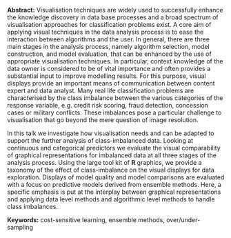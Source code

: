 <span>**Abstract:**</span> Visualisation techniques are widely used to
successfully enhance the knowledge discovery in data base processes and
a broad spectrum of visualisation approaches for classification problems
exist. A core aim of applying visual techniques in the data analysis
process is to ease the interaction between algorithms and the user. In
general, there are three main stages in the analysis process, namely
algorithm selection, model construction, and model evaluation, that can
be enhanced by the use of appropriate visualisation techniques. In
particular, context knowledge of the data owner is considered to be of
vital importance and often provides a substantial input to improve
modelling results. For this purpose, visual displays provide an
important means of communication between content expert and data
analyst. Many real life classification problems are characterised by the
class imbalance between the various categories of the response variable,
e.g. credit risk scoring, fraud detection, concession cases or military
conflicts. These imbalances pose a particular challenge to visualisation
that go beyond the mere question of image resolution.

In this talk we investigate how visualisation needs and can be adapted
to support the further analysis of class-imbalanced data. Looking at
continuous and categorical predictors we evaluate the visual
comparability of graphical representations for imbalanced data at all
three stages of the analysis process. Using the large tool kit of **R**
graphics, we provide a taxonomy of the effect of class-imbalance on the
visual displays for data exploration. Displays of model quality and
model comparisons are evaluated with a focus on predictive models
derived from ensemble methods. Here, a specific emphasis is put at the
interplay between graphical representations and applying data level
methods and algorithmic level methods to handle class imbalances.

<span>**Keywords:**</span> cost-sensitive learning, ensemble methods,
over/under-sampling
